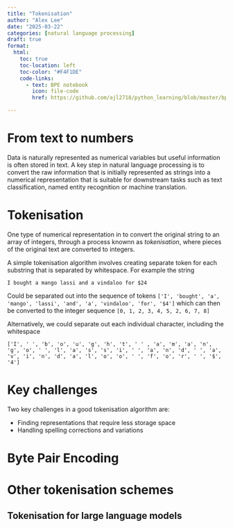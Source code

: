 ```yaml
---
title: "Tokenisation"
author: "Alex Lee"
date: "2025-03-22"
categories: [natural language processing]
draft: true
format:
  html:
    toc: true
    toc-location: left
    toc-color: "#F4F1DE"
    code-links:
      - text: BPE notebook
        icon: file-code
        href: https://github.com/ajl2718/python_learning/blob/master/bpe.ipynb

---
```


# From text to numbers
Data is naturally represented as numerical variables but useful information is often stored in text. A key step in natural language processing is to convert the raw information that is initially represented as strings into a numerical representation that is suitable for downstream tasks such as text classification, named entity recognition or machine translation. 

# Tokenisation
One type of numerical representation in to convert the original string to an array of integers, through a process knownn as *tokenisation*, where pieces of the original text are converted to integers. 

A simple tokenisation algorithm involves creating separate token for each substring that is separated by whitespace. For example the string

`I bought a mango lassi and a vindaloo for $24`

Could be separated out into the sequence of tokens `['I', 'bought', 'a',  'mango', 'lassi', 'and', 'a', 'vindaloo', 'for', '$4']` which can then be converted to the integer sequence `[0, 1, 2, 3, 4, 5, 2, 6, 7, 8]`

Alternatively, we could separate out each individual character, including the whitespace

`['I', ' ', 'b', 'o', 'u', 'g', 'h', 't', ' ' , 'a', 'm', 'a', 'n', 'g', 'o', ' ', 'l', 'a', 's', 's', 'i', ' ', 'a', 'n', 'd', ' ', 'a', 'v', 'i', 'n', 'd', 'a', 'l', 'o', 'o', ' ', 'f', 'o', 'r', ' ', '$', '4']`

# Key challenges
Two key challenges in a good tokenisation algorithm are:

- Finding representations that require less storage space
- Handling spelling corrections and variations

# Byte Pair Encoding

# Other tokenisation schemes
## Tokenisation for large language models